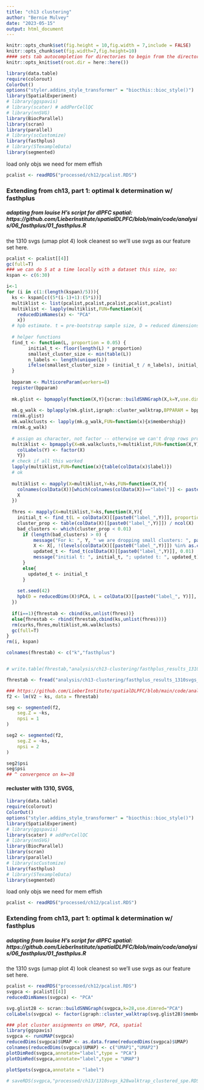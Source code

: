 ```yaml
---
title: "ch13 clustering"
author: "Bernie Mulvey"
date: "2023-05-15"
output: html_document
---
```


```r
knitr::opts_chunk$set(fig.height = 10,fig.width = 7,include = FALSE)
knitr::opts_chunk$set(fig.width=7,fig.height=10)
#### sets tab autocompletion for directories to begin from the directory containing the .Rproj session, instead of the script's directory if different
knitr::opts_knit$set(root.dir = here::here())

library(data.table)
require(colorout)
ColorOut()
options("styler.addins_style_transformer" = "biocthis::bioc_style()")
library(SpatialExperiment)
# library(ggspavis)
# library(scater) # addPerCellQC
# library(nnSVG)
library(BiocParallel)
library(scran)
library(parallel)
# library(scCustomize)
library(fasthplus)
# library(STexampleData)
library(segmented)

```

load only objs we need for mem effish
```r
pcalist <- readRDS("processed/ch12/pcalist.RDS")
```

### Extending from ch13, part 1: optimal k determination w/ fasthplus
##### adapting from louise H's script for dlPFC spatial: https://github.com/LieberInstitute/spatialDLPFC/blob/main/code/analysis/06_fasthplus/01_fasthplus.R

the 1310 svgs (umap plot 4) look cleanest so we'll use svgs as our feature set here.
```r
pcalist <- pcalist[[4]]
gc(full=T)
### we can do 5 at a time locally with a dataset this size, so:
kspan <- c(6:30)

i<-1
for (i in c(1:(length(kspan)/5))){
  ks <- kspan[c((5*(i-1)+1):(5*i))]
  multiklist <- list(pcalist,pcalist,pcalist,pcalist,pcalist)
  multiklist <- lapply(multiklist,FUN=function(x){
    reducedDimNames(x) <- "PCA"
    x})
  # hpb estimate. t = pre-bootstrap sample size, D = reduced dimensions matrix, L = cluster labels, r = number of bootstrap iterations
  
  # helper functions
  find_t <- function(L, proportion = 0.05) {
        initial_t <- floor(length(L) * proportion)
        smallest_cluster_size <- min(table(L))
        n_labels <- length(unique(L))
        ifelse(smallest_cluster_size > (initial_t / n_labels), initial_t, smallest_cluster_size * n_labels)
  }
  
  bpparam <- MulticoreParam(workers=8)
  register(bpparam)
  
  mk.glist <- bpmapply(function(X,Y){scran::buildSNNGraph(X,k=Y,use.dimred=reducedDimNames(X))}, BPPARAM = bpparam, X=multiklist, Y=ks)
  
  mk.g_walk <- bplapply(mk.glist,igraph::cluster_walktrap,BPPARAM = bpparam)
  rm(mk.glist)
  mk.walkclusts <- lapply(mk.g_walk,FUN=function(x){x$membership})
  rm(mk.g_walk)
  
  # assign as character, not factor -- otherwise we can't drop rows properly in fasth loop below
  multiklist <- bpmapply(X=mk.walkclusts,Y=multiklist,FUN=function(X,Y){
    colLabels(Y) <- factor(X)
    Y})
  # check if all this worked
  lapply(multiklist,FUN=function(x){table(colData(x)$label)})
  # ok
  
  multiklist <- mapply(X=multiklist,Y=ks,FUN=function(X,Y){
    colnames(colData(X))[which(colnames(colData(X))=="label")] <- paste0("label_",Y)
    X
  })
  
  fhres <- mapply(X=multiklist,Y=ks,function(X,Y){
    initial_t <- find_t(L = colData(X)[[paste0("label_",Y)]], proportion = 0.01)
    cluster_prop <- table(colData(X)[[paste0("label_",Y)]]) / ncol(X)
    bad_clusters <- which(cluster_prop < 0.01)
      if (length(bad_clusters) > 0) {
          message("For k: ", Y, " we are dropping small clusters: ", paste(names(bad_clusters), collapse = ", "))
          X <- X[, !(levels(colData(X)[[paste0("label_",Y)]]) %in% as.character(names(bad_clusters)))]
          updated_t <- find_t(colData(X)[[paste0("label_",Y)]], 0.01)
          message("initial t: ", initial_t, "; updated t: ", updated_t)
      }
      else{
        updated_t <- initial_t
      }
      
    set.seed(42)
    hpb(D = reducedDims(X)$PCA, L = colData(X)[[paste0("label_", Y)]], t = updated_t, r = 100)
  })
  
  if(i==1){fhrestab <- cbind(ks,unlist(fhres))}
  else{fhrestab <- rbind(fhrestab,cbind(ks,unlist(fhres)))}
  rm(curks,fhres,multiklist,mk.walkclusts)
  gc(full=T)
}
rm(i, kspan)

colnames(fhrestab) <- c("k","fasthplus")


# write.table(fhrestab,"analysis/ch13-clustering/fasthplus_results_1310svgs_k6-30.txt",sep='\t',quote=F,row.names=F,col.names = T)

fhrestab <- fread("analysis/ch13-clustering/fasthplus_results_1310svgs_k6-30.txt")

### https://github.com/LieberInstitute/spatialDLPFC/blob/main/code/analysis/06_fasthplus/02_segmented_inflection_point.R 
f2 <- lm(V2 ~ ks, data = fhrestab)

seg <- segmented(f2,
    seg.Z = ~ks,
    npsi = 1
)

seg2 <- segmented(f2,
    seg.Z = ~ks,
    npsi = 2
)

seg2$psi
seg$psi
## ^ convergence on k=~28
```

#### recluster with 1310, SVGS, 
```r

library(data.table)
require(colorout)
ColorOut()
options("styler.addins_style_transformer" = "biocthis::bioc_style()")
library(SpatialExperiment)
# library(ggspavis)
library(scater) # addPerCellQC
# library(nnSVG)
library(BiocParallel)
library(scran)
library(parallel)
# library(scCustomize)
library(fasthplus)
# library(STexampleData)
library(segmented)

```

load only objs we need for mem effish
```r
pcalist <- readRDS("processed/ch12/pcalist.RDS")
```

### Extending from ch13, part 1: optimal k determination w/ fasthplus
##### adapting from louise H's script for dlPFC spatial: https://github.com/LieberInstitute/spatialDLPFC/blob/main/code/analysis/06_fasthplus/01_fasthplus.R

the 1310 svgs (umap plot 4) look cleanest so we'll use svgs as our feature set here.
```r
pcalist <- readRDS("processed/ch12/pcalist.RDS")
svgpca <- pcalist[[4]]
reducedDimNames(svgpca) <- "PCA"

svg.glist28 <- scran::buildSNNGraph(svgpca,k=28,use.dimred="PCA")
colLabels(svgpca) <- factor(igraph::cluster_walktrap(svg.glist28)$membership)

### plot cluster assignments on UMAP, PCA, spatial
library(ggspavis)
svgpca <- runUMAP(svgpca)
reducedDims(svgpca)$UMAP <- as.data.frame(reducedDims(svgpca)$UMAP)
colnames(reducedDims(svgpca)$UMAP) <- c("UMAP1","UMAP2")
plotDimRed(svgpca,annotate="label",type = "PCA")
plotDimRed(svgpca,annotate="label",type = "UMAP")

plotSpots(svgpca,annotate = "label")

# saveRDS(svgpca,"processed/ch13/1310svgs_k28walktrap_clustered_spe.RDS")
```
